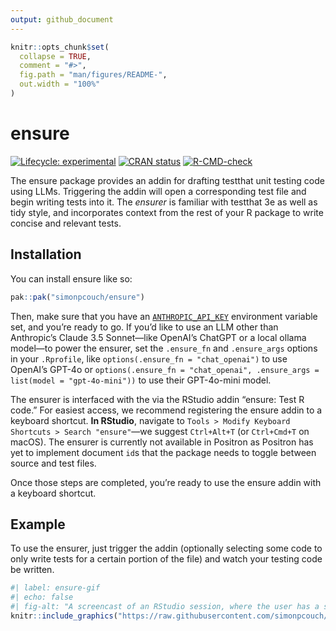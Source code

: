 ```yaml
---
output: github_document
---
```


<!-- README.md is generated from README.Rmd. Please edit that file -->

```r
knitr::opts_chunk$set(
  collapse = TRUE,
  comment = "#>",
  fig.path = "man/figures/README-",
  out.width = "100%"
)
```

# ensure

<!-- badges: start -->
[![Lifecycle: experimental](https://img.shields.io/badge/lifecycle-experimental-orange.svg)](https://lifecycle.r-lib.org/articles/stages.html#experimental)
[![CRAN status](https://www.r-pkg.org/badges/version/ensure)](https://CRAN.R-project.org/package=ensure)
[![R-CMD-check](https://github.com/simonpcouch/ensure/actions/workflows/R-CMD-check.yaml/badge.svg)](https://github.com/simonpcouch/ensure/actions/workflows/R-CMD-check.yaml)
<!-- badges: end -->

The ensure package provides an addin for drafting testthat unit testing code using LLMs. Triggering the addin will open a corresponding test file and begin writing tests into it. The _ensurer_ is familiar with testthat 3e as well as tidy style, and incorporates context from the rest of your R package to write concise and relevant tests.

## Installation

You can install ensure like so:

``` r
pak::pak("simonpcouch/ensure")
```

Then, make sure that you have an [`ANTHROPIC_API_KEY`](https://console.anthropic.com/) environment variable set, and you're ready to go. If you'd like to use an LLM other than Anthropic's Claude 3.5 Sonnet—like OpenAI's ChatGPT or a local ollama model—to power the ensurer, set the `.ensure_fn` and `.ensure_args` options in your `.Rprofile`, like `options(.ensure_fn = "chat_openai")` to use OpenAI’s GPT-4o or `options(.ensure_fn = "chat_openai", .ensure_args = list(model = "gpt-4o-mini"))` to use their GPT-4o-mini model.

The ensurer is interfaced with the via the RStudio addin "ensure: Test R code." For easiest access, we recommend registering the ensure addin to a keyboard shortcut. **In RStudio**, navigate to `Tools > Modify Keyboard Shortcuts > Search "ensure"`—we suggest `Ctrl+Alt+T` (or `Ctrl+Cmd+T` on macOS). The ensurer is currently not available in Positron as Positron has yet to implement document `id`s that the package needs to toggle between source and test files.

Once those steps are completed, you're ready to use the ensure addin with a keyboard shortcut.

## Example

To use the ensurer, just trigger the addin (optionally selecting some code to only write tests for a certain portion of the file) and watch your testing code be written.

```r
#| label: ensure-gif
#| echo: false
#| fig-alt: "A screencast of an RStudio session, where the user has a source file open. Several functions in the source file are selected and a keyboard shortcut is pressed, at which point a corresponding test file is created and drafts of unit tests are streamed into the file."
knitr::include_graphics("https://raw.githubusercontent.com/simonpcouch/ensure/refs/heads/main/inst/figs/ensure.gif")
```
